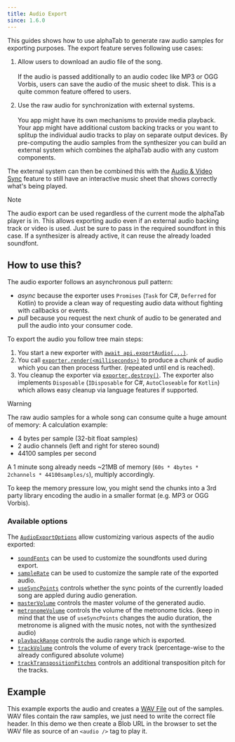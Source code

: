 ```yaml
--- 
title: Audio Export
since: 1.6.0
---
```


<SinceBadge since="1.6.0" />

This guides shows how to use alphaTab to generate raw audio samples for exporting purposes. The export feature serves following use cases:

1. Allow users to download an audio file of the song. <br /><br />
If the audio is passed additionally to an audio codec like MP3 or OGG Vorbis, users can save the audio of the music sheet to disk. 
This is a quite common feature offered to users.

2. Use the raw audio for synchronization with external systems. <br /><br />
You app might have its own mechanisms to provide media playback. Your app might have additional custom backing tracks or you want to splitup
the individual audio tracks to play on separate output devices. By pre-computing the audio samples from the synthesizer you can 
build an external system which combines the alphaTab audio with any custom components. 

The external system can then be combined this with the [Audio & Video Sync](/docs/guides/audio-video-sync) feature to still have an interactive music sheet that shows correctly what's being played. 


> [!NOTE]
> The audio export can be used regardless of the current mode the alphaTab player is in. This allows exporting audio even if an external audio backing track or video is used.
> Just be sure to pass in the required soundfont in this case. If a synthesizer is already active, it can reuse the already loaded soundfont.

## How to use this?

The audio exporter follows an asynchronous pull pattern:

* _async_ because the exporter uses `Promises` (`Task` for C#, `Deferred` for Kotlin) to provide a clean way of requesting audio data without fighting with callbacks or events. 
* _pull_ because you request the next chunk of audio to be generated and pull the audio into your consumer code. 

To export the audio you follow tree main steps: 

1. You start a new exporter with [`await api.exportAudio(...)`](/docs/reference/api/exportaudio). 
2. You call [`exporter.render(<milliseconds>)`](/docs/reference/types/synth/iaudioexporter/render) to produce a chunk of audio which you can then process further. (repeated until end is reached).
3. You cleanup the exporter via [`exporter.destroy()`](/docs/reference/types/synth/iaudioexporter/destroy). The exporter also implements `Disposable` (`IDisposable` for C#, `AutoCloseable` for `Kotlin`) which allows easy cleanup via language features if supported.

> [!WARNING]
> The raw audio samples for a whole song can consume quite a huge amount of memory: A calculation example:
>
> * 4 bytes per sample (32-bit float samples)
> * 2 audio channels (left and right for stereo sound)
> * 44100 samples per second 
>
> A 1 minute song already needs ~21MB of memory (`60s * 4bytes * 2channels * 44100samples/s`), multiply accordingly. 
>
> To keep the memory pressure low, you might send the chunks into a 3rd party library encoding the audio in a smaller format (e.g. MP3 or OGG Vorbis).

### Available options

The [`AudioExportOptions`](/docs/reference/api/audioexportoptions) allow customizing various aspects of the audio exported: 

* [`soundFonts`](/docs/reference/api/audioexportoptions/soundfonts) can be used to customize the soundfonts used during export. 
* [`sampleRate`](/docs/reference/api/audioexportoptions/sampleRate) can be used to customize the sample rate of the exported audio. 
* [`useSyncPoints`](/docs/reference/api/audioexportoptions/useSyncPoints) controls whether the sync points of the currently loaded song are appled during audio generation. 
* [`masterVolume`](/docs/reference/api/audioexportoptions/masterVolume) controls the master volume of the generated audio. 
* [`metronomeVolume`](/docs/reference/api/audioexportoptions/metronomeVolume) controls the volume of the metronome ticks. (keep in mind that the use of `useSyncPoints` changes the audio duration, the metronome is aligned with the music notes, not with the synthesized audio)
* [`playbackRange`](/docs/reference/api/audioexportoptions/playbackRange) controls the audio range which is exported. 
* [`trackVolume`](/docs/reference/api/audioexportoptions/trackVolume) controls the volume of every track (percentage-wise to the already configured absolute volume)
* [`trackTranspositionPitches`](/docs/reference/api/audioexportoptions/trackTranspositionPitches) controls an additional transposition pitch for the tracks. 

## Example

This example exports the audio and creates a [WAV File](https://en.wikipedia.org/wiki/WAV) out of the samples. WAV files contain the raw samples, we just need
to write the correct file header. In this demo we then create a Blob URL in the browser to set the WAV file as source of an `<audio />` tag to play it. 


<AudioExportSample />